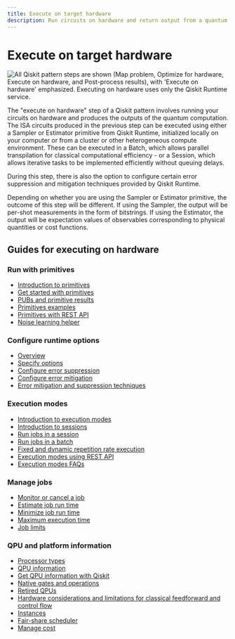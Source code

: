 ```yaml
---
title: Execute on target hardware
description: Run circuits on hardware and return output from a quantum computer.
---
```


# Execute on target hardware

![All Qiskit pattern steps are shown (Map problem, Optimize for hardware, Execute on hardware, and Post-process results), with 'Execute on hardware' emphasized. Executing on hardware uses only the Qiskit Runtime service.](/images/qiskit-patterns/execute.svg)

The "execute on hardware" step of a Qiskit pattern involves running your circuits on hardware
and produces the outputs of the quantum computation. The ISA circuits produced in
the previous step can be executed using either a Sampler or Estimator primitive from
Qiskit Runtime, initialized locally on your computer or from a cluster or other
heterogeneous compute environment. These can be executed in a Batch, which allows
parallel transpilation for classical computational efficiency - or a Session,
which allows iterative tasks to be implemented efficiently without queuing delays.

During this step, there is also the option to configure certain error suppression and
mitigation techniques provided by Qiskit Runtime.

Depending on whether you are using the Sampler or Estimator primitive, the outcome of this step
will be different. If using the Sampler, the output will be per-shot measurements
in the form of bitstrings. If using the Estimator, the output will be
expectation values of observables corresponding to physical quantities or cost functions.

## Guides for executing on hardware

### Run with primitives
* [Introduction to primitives](./primitives)
* [Get started with primitives](./get-started-with-primitives)
* [PUBs and primitive results](./primitive-input-output)
* [Primitives examples](./primitives-examples)
* [Primitives with REST API](./primitives-rest-api)
* [Noise learning helper](./noise-learning)

### Configure runtime options
* [Overview](./runtime-options-overview)
* [Specify options](./specify-runtime-options)
* [Configure error suppression](./configure-error-suppression)
* [Configure error mitigation](./configure-error-mitigation)
* [Error mitigation and suppression techniques](./error-mitigation-and-suppression-techniques)

### Execution modes
* [Introduction to execution modes](./execution-modes)
* [Introduction to sessions](./sessions)
* [Run jobs in a session](./run-jobs-session)
* [Run jobs in a batch](./run-jobs-batch)
* [Fixed and dynamic repetition rate execution](./repetition-rate-execution)
* [Execution modes using REST API](./execution-modes-rest-api)
* [Execution modes FAQs](./execution-modes-faq)

### Manage jobs
* [Monitor or cancel a job](./monitor-job)
* [Estimate job run time](./estimate-job-run-time)
* [Minimize job run time](./minimize-time)
* [Maximum execution time](./max-execution-time)
* [Job limits](./job-limits)

### QPU and platform information
* [Processor types](./processor-types)
* [QPU information](./qpu-information)
* [Get QPU information with Qiskit](./get-qpu-information)
* [Native gates and operations](./native-gates)
* [Retired QPUs](./retired-qpus)
* [Hardware considerations and limitations for classical feedforward and control flow](./dynamic-circuits-considerations)
* [Instances](./instances)
* [Fair-share scheduler](./fair-share-scheduler)
* [Manage cost](./manage-cost)
